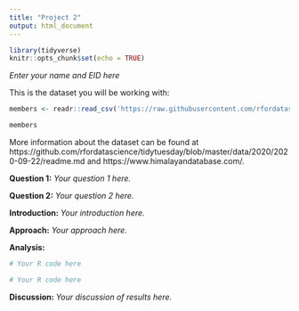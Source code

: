 ```yaml
---
title: "Project 2"
output: html_document
---
```


```r
library(tidyverse)
knitr::opts_chunk$set(echo = TRUE)
```

*Enter your name and EID here*

This is the dataset you will be working with:
```r
members <- readr::read_csv('https://raw.githubusercontent.com/rfordatascience/tidytuesday/master/data/2020/2020-09-22/members.csv')

members
```

More information about the dataset can be found at https://github.com/rfordatascience/tidytuesday/blob/master/data/2020/2020-09-22/readme.md and https://www.himalayandatabase.com/.

**Question 1:** *Your question 1 here.*

**Question 2:** *Your question 2 here.*

**Introduction:** *Your introduction here.*

**Approach:** *Your approach here.*

**Analysis:**

```r
# Your R code here
```

```r
# Your R code here
```

**Discussion:** *Your discussion of results here.*

